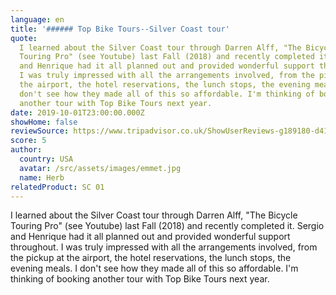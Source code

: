 ```yaml
---
language: en
title: '###### Top Bike Tours--Silver Coast tour'
quote:
  I learned about the Silver Coast tour through Darren Alff, "The Bicycle
  Touring Pro" (see Youtube) last Fall (2018) and recently completed it. Sergio
  and Henrique had it all planned out and provided wonderful support throughout.
  I was truly impressed with all the arrangements involved, from the pickup at
  the airport, the hotel reservations, the lunch stops, the evening meals. I
  don't see how they made all of this so affordable. I'm thinking of booking
  another tour with Top Bike Tours next year.
date: 2019-10-01T23:00:00.000Z
showHome: false
reviewSource: https://www.tripadvisor.co.uk/ShowUserReviews-g189180-d4105907-r714868994-Top_Bike_tours_Portugal-Porto_Porto_District_Northern_Portugal.html
score: 5
author:
  country: USA
  avatar: /src/assets/images/emmet.jpg
  name: Herb
relatedProduct: SC 01
---
```


I learned about the Silver Coast tour through Darren Alff, "The Bicycle Touring
Pro" (see Youtube) last Fall (2018) and recently completed it. Sergio and
Henrique had it all planned out and provided wonderful support throughout. I was
truly impressed with all the arrangements involved, from the pickup at the
airport, the hotel reservations, the lunch stops, the evening meals. I don't see
how they made all of this so affordable. I'm thinking of booking another tour
with Top Bike Tours next year.
